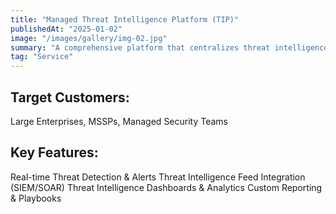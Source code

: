 ```yaml
---
title: "Managed Threat Intelligence Platform (TIP)"
publishedAt: "2025-01-02"
image: "/images/gallery/img-02.jpg"
summary: "A comprehensive platform that centralizes threat intelligence, integrates with existing security tools, and automates threat response."
tag: "Service"
---
```


## Target Customers: 
Large Enterprises, MSSPs, Managed Security Teams

## Key Features:
Real-time Threat Detection & Alerts
Threat Intelligence Feed Integration (SIEM/SOAR)
Threat Intelligence Dashboards & Analytics
Custom Reporting & Playbooks